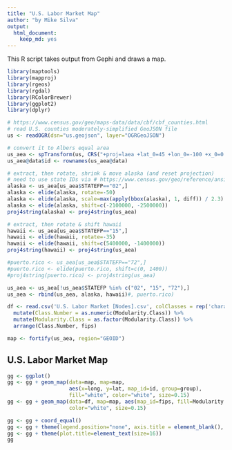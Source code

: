 ```yaml
---
title: "U.S. Labor Market Map"
author: "by Mike Silva"
output: 
  html_document: 
    keep_md: yes
---
```

This R script takes output from Gephi and draws a map.

```r
library(maptools)
library(mapproj)
library(rgeos)
library(rgdal)
library(RColorBrewer)
library(ggplot2)
library(dplyr)

# https://www.census.gov/geo/maps-data/data/cbf/cbf_counties.html
# read U.S. counties moderately-simplified GeoJSON file
us <- readOGR(dsn="us.geojson", layer="OGRGeoJSON")

# convert it to Albers equal area
us_aea <- spTransform(us, CRS("+proj=laea +lat_0=45 +lon_0=-100 +x_0=0 +y_0=0 +a=6370997 +b=6370997 +units=m +no_defs"))
us_aea@data$id <- rownames(us_aea@data)

# extract, then rotate, shrink & move alaska (and reset projection)
# need to use state IDs via # https://www.census.gov/geo/reference/ansi_statetables.html
alaska <- us_aea[us_aea$STATEFP=="02",]
alaska <- elide(alaska, rotate=-50)
alaska <- elide(alaska, scale=max(apply(bbox(alaska), 1, diff)) / 2.3)
alaska <- elide(alaska, shift=c(-2100000, -2500000))
proj4string(alaska) <- proj4string(us_aea)

# extract, then rotate & shift hawaii
hawaii <- us_aea[us_aea$STATEFP=="15",]
hawaii <- elide(hawaii, rotate=-35)
hawaii <- elide(hawaii, shift=c(5400000, -1400000))
proj4string(hawaii) <- proj4string(us_aea)

#puerto.rico <- us_aea[us_aea$STATEFP=="72",]
#puerto.rico <- elide(puerto.rico, shift=c(0, 1400))
#proj4string(puerto.rico) <- proj4string(us_aea)

us_aea <- us_aea[!us_aea$STATEFP %in% c("02", "15", "72"),]
us_aea <- rbind(us_aea, alaska, hawaii)#, puerto.rico)

df <- read.csv('U.S. Labor Market [Nodes].csv', colClasses = rep('character', 4)) %>%
  mutate(Class.Number = as.numeric(Modularity.Class)) %>%
  mutate(Modularity.Class = as.factor(Modularity.Class)) %>%
  arrange(Class.Number, fips)

map <- fortify(us_aea, region="GEOID")
```


## U.S. Labor Market Map
```r
gg <- ggplot()
gg <- gg + geom_map(data=map, map=map,
                    aes(x=long, y=lat, map_id=id, group=group),
                    fill="white", color="white", size=0.15)
gg <- gg + geom_map(data=df, map=map, aes(map_id=fips, fill=Modularity.Class),
                    color="white", size=0.15)

gg <- gg + coord_equal()
gg <- gg + theme(legend.position="none", axis.title = element_blank(), axis.ticks = element_blank(), axis.text = element_blank(), panel.grid.major = element_blank(), panel.grid.minor = element_blank(), panel.background = element_blank())
gg <- gg + theme(plot.title=element_text(size=16))
gg
```
